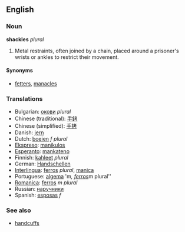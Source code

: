 ==English==
===Noun===
'''shackles''' ''plural''

#Metal restraints, often joined by a chain, placed around a prisoner's wrists or ankles to restrict their movement.

====Synonyms====
*[[fetter]]s, [[manacles]]

=== Translations ===

*Bulgarian: [[окови]] ''plural''
*Chinese (traditional): [[手銬]]
*Chinese (simplified): [[手铐]]
*Danish: [[jern]]
*Dutch: [[boeien]] ''f plural''
*[[Ekspreso]]: [[manikulos]]
*[[Esperanto]]: [[mankateno]]
*Finnish: [[kahleet]] ''plural''
*German: [[Handschellen]]
*[[Interlingua]]: [[ferros]] ''plural'', [[manica#Interlingua|manica]]
*Portuguese: [[algema]] 'm'', [[ferros]] ''m plural''
*[[Romanica]]: [[ferros]] ''m plural''
*Russian: [[наручники]]
*Spanish: [[esposas]] ''f''

===See also===
*[[handcuffs]]